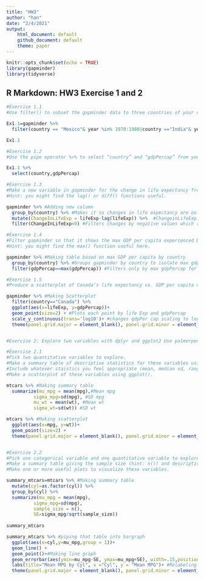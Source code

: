 ```yaml
---
title: "HW3"
author: "han"
date: "2/4/2021"
output:
    html_document: default
    github_document: default
    theme: paper
---
```


```r
knitr::opts_chunk$set(echo = TRUE)
library(gapminder)
library(tidyverse)
```

## R Markdown: HW3 Exercise 1 and 2

```r
#Exercise 1.1
#Use filter() to subset the gapminder data to three countries of your choice in the 1970’s.

Ex1.1=gapminder %>% 
  filter(country == "Mexico"& year %in% 1970:1980|country =="India"& year %in% 1970:1980|country =="China" & year %in% 1970:1980)

Ex1.1

#Exercise 1.2
#Use the pipe operator %>% to select “country” and “gdpPercap” from your filtered dataset in 1.1.

Ex1.1 %>% 
  select(country,gdpPercap)

#Exercise 1.3
#Make a new variable in gapminder for the change in life expectancy from the previous measurement. Filter this table to show all of the entries that have experienced a drop in life expectancy.
#Hint: you might find the lag() or diff() functions useful.

gapminder %>% #Adding new column
  group_by(country) %>% #Makes it so changes in life expectancy are only measured by country
  mutate(ChangeInLifeExp = lifeExp-lag(lifeExp)) %>%  #ChangeinLifeExp is the current row - previous row
  filter(ChangeInLifeExp<0) #Filters changes by negative values which represents decrease in life expectancy

#Exercise 1.4
#Filter gapminder so that it shows the max GDP per capita experienced by each country.
#Hint: you might find the max() function useful here.

gapminder %>% #Making table based on max GDP per capita by country
  group_by(country) %>% #Groups gapminder by country to isolate max gdpPer cap for each country
  filter(gdpPercap==max(gdpPercap)) #Filters only by max gdpPercap for each country

#Exercise 1.5
#Produce a scatterplot of Canada’s life expectancy vs. GDP per capita using ggplot2, without defining a new variable. That is, after filtering the gapminder data set, pipe it directly into the ggplot() function. In your plot, put GDP per capita on a log scale.

gapminder %>% #Making Scatterplot
  filter(country=="Canada") %>% 
  ggplot(aes(x=lifeExp, y=gdpPercap))+
  geom_point(size=2) + #Plots each point by life Exp and gdpPercap
  scale_y_continuous(trans='log10')+ #changes gdpPer cap scaling to log scale
  theme(panel.grid.major = element_blank(), panel.grid.minor = element_blank())


#Exercise 2: Explore two variables with dplyr and ggplot2 Use palmerpenguins::penguins or another dataset of your choice. (Check out a dataset from the datasets R package if you want!)

#Exercise 2.1
#Pick two quantitative variables to explore.
#Make a summary table of descriptive statistics for these variables using summarize().
#Include whatever staistics you feel appropriate (mean, median sd, range, etc.).
#Make a scatterplot of these variables using ggplot().

mtcars %>% #Making summary table
  summarize(mu_mpg = mean(mpg),#Mean mpg
          sigma_mpg=sd(mpg), #SD mpg
          mu_wt = mean(wt), #Mean wt
          sigma_wt=sd(wt)) #SD wt

mtcars %>% #Making scatterplot
  ggplot(aes(x=mpg, y=wt))+
  geom_point(size=2) +
  theme(panel.grid.major = element_blank(), panel.grid.minor = element_blank())


#Exercise 2.2
#Pick one categorical variable and one quantitative variable to explore.
#Make a summary table giving the sample size (hint: n()) and descriptive statistics for the quantitative variable by group.
#Make one or more useful plots to visualize these variables.

summary_mtcars=mtcars %>% #Making summary table
  mutate(cyl=as.factor(cyl)) %>% 
  group_by(cyl) %>% 
  summarize(mu_mpg = mean(mpg),
          sigma_mpg=sd(mpg),
          sample_size = n(),
          SE=sigma_mpg/sqrt(sample_size))
  
summary_mtcars

summary_mtcars %>% #piping that table into bargraph
  ggplot(aes(x=cyl,y=mu_mpg,group = 1))+
  geom_line() +
  geom_point()+#Making line graph
  geom_errorbar(aes(ymin=mu_mpg-SE, ymax=mu_mpg+SE), width=.15,position=position_dodge(.9))+ #Making error bars
  labs(title="Mean MPG by Cyl", x ="Cyl", y = "Mean MPG")+ #Relabeling
  theme(panel.grid.major = element_blank(), panel.grid.minor = element_blank())

  
```
